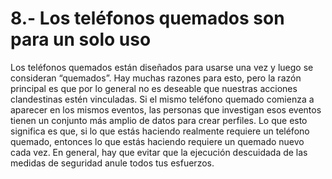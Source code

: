 # 8.- Los teléfonos quemados son para un solo uso {-}

Los teléfonos quemados están diseñados para usarse una vez y luego se consideran "quemados". Hay muchas razones para esto, pero la razón principal es que por lo general no es deseable que nuestras acciones clandestinas estén vinculadas. Si el mismo teléfono quemado comienza a aparecer en los mismos eventos, las personas que investigan esos eventos tienen un conjunto más amplio de datos para crear perfiles. Lo que esto significa es que, si lo que estás haciendo realmente requiere un teléfono quemado, entonces lo que estás haciendo requiere un quemado nuevo cada vez. En general, hay que evitar que la ejecución descuidada de las medidas de seguridad anule todos tus esfuerzos.